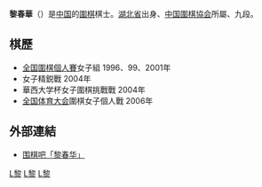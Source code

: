 '''黎春華'''（{{bd|1968年|4月18日||}}）是[[中国|中国]]的[[圍棋|圍棋]]棋士。[[湖北省|湖北省]]出身、[[中国圍棋協会|中国圍棋協会]]所屬、九段。

==棋歷==
*[[全国圍棋個人賽|全国圍棋個人賽]]女子組 1996、99、2001年
*女子精鋭戰 2004年
*華西大学杯女子圍棋挑戰戰 2004年
*[[全国体育大会|全国体育大会]]圍棋女子個人戰 2006年

==外部連結==
*[https://web.archive.org/web/20110702205835/http://www.weiqi8.com/viewPlayer.aspx?id=214 围棋吧「黎春华」]

[[Category:中国圍棋棋手|L黎]]
[[Category:中国棋院围棋棋手|L黎]]
[[Category:湖北人|L黎]]
